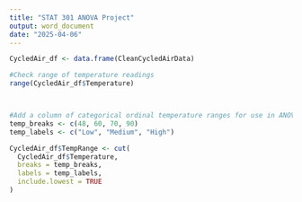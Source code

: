 ---
title: "STAT 301 ANOVA Project"
output: word_document
date: "2025-04-06"
---

```{r}

CycledAir_df <- data.frame(CleanCycledAirData)

#Check range of temperature readings
range(CycledAir_df$Temperature)



#Add a column of categorical ordinal temperature ranges for use in ANOVA
temp_breaks <- c(48, 60, 70, 90)
temp_labels <- c("Low", "Medium", "High")

CycledAir_df$TempRange <- cut(
  CycledAir_df$Temperature,
  breaks = temp_breaks,
  labels = temp_labels,
  include.lowest = TRUE
)
```

```{r}

```

